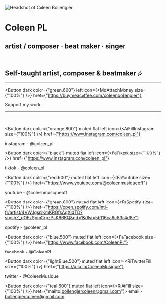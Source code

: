 
![Headshot of Coleen Bollengier](/img/header.jpg)

# Coleen PL

## artist / composer · beat maker · singer

<br />

## Self-taught artist, composer & beatmaker 🎶

---

<Button
  dark
  color={"green.600"}
  left
  icon={<MdAttachMoney size={"100%"} />}
  href={"https://buymeacoffee.com/coleenbollengier"}
>
  <span>Support my work</span>
</Button>

---

<br />

<Button
  dark
  color={"orange.800"}
  muted
  flat
  left
  icon={<AiFillInstagram size={"100%"} />}
  href={"https://www.instagram.com/coleen_pl"}
>
  <span>instagram - @coleen_pl</span>
</Button>

<Button
  dark
  color={"black"}
  muted
  flat
  left
  icon={<FaTiktok size={"100%"} />}
  href={"https://www.instagram.com/coleen_pl"}
>
  <span>tiktok - @coleen_pl</span>
</Button>

<Button
  dark
  color={"red.600"}
  muted
  flat
  left
  icon={<FaYoutube size={"100%"} />}
  href={"https://www.youtube.com/@coleenmusiqueoff"}
>
  <span>youtube - @coleenmusiqueoff</span>
</Button>

<Button
  dark
  color={"green.600"}
  muted
  flat
  left
  icon={<FaSpotify size={"100%"} />}
  href={"https://open.spotify.com/intl-fr/artist/4VWJgspjKmKRGfsAqXidTD?si=shZ_dOFzSpmCrpzPsK66KQ&nd=1&dlsi=5b116ca6c83e4d8e"}
>
  <span>spotify - @coleen_pl</span>
</Button>

<Button
  dark
  color={"blue.500"}
  muted
  flat
  left
  icon={<FaFacebook size={"100%"} />}
  href={"https://www.facebook.com/ColeenPL"}
>
  <span>facebook - @ColeenPL</span>
</Button>

<Button
  dark
  color={"lightBlue.500"}
  muted
  flat
  left
  icon={<RiTwitterFill size={"100%"} />}
  href={"https://x.com/ColeenMusique"}
>
  <span>twitter - @ColeenMusique</span>
</Button>

<Button dark color={"teal.600"} muted flat left icon={<RiAtFill size={"100%"} />} href={"mailto:bollengiercoleen@gmail.com"}>
  <span>email - bollengiercoleen@gmail.com</span>
</Button>
